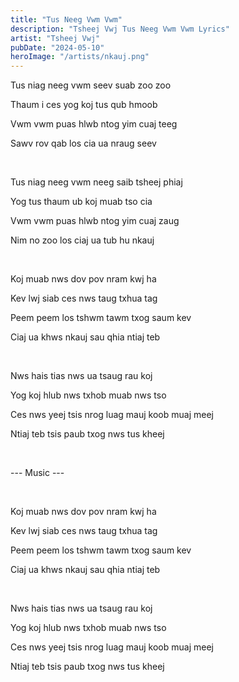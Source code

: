 ```yaml
---
title: "Tus Neeg Vwm Vwm"
description: "Tsheej Vwj Tus Neeg Vwm Vwm Lyrics"
artist: "Tsheej Vwj"
pubDate: "2024-05-10"
heroImage: "/artists/nkauj.png"
---
```


Tus niag neeg vwm seev suab zoo zoo

Thaum i ces yog koj tus qub hmoob

Vwm vwm puas hlwb ntog yim cuaj teeg

Sawv rov qab los cia ua nraug seev

<br />

Tus niag neeg vwm neeg saib tsheej phiaj

Yog tus thaum ub koj muab tso cia

Vwm vwm puas hlwb ntog yim cuaj zaug

Nim no zoo los ciaj ua tub hu nkauj

<br />

Koj muab nws dov pov nram kwj ha

Kev lwj siab ces nws taug txhua tag

Peem peem los tshwm tawm txog saum kev

Ciaj ua khws nkauj sau qhia ntiaj teb

<br />

Nws hais tias nws ua tsaug rau koj

Yog koj hlub nws txhob muab nws tso

Ces nws yeej tsis nrog luag mauj koob muaj meej

Ntiaj teb tsis paub txog nws tus kheej

<br />

--- Music ---

<br />

Koj muab nws dov pov nram kwj ha

Kev lwj siab ces nws taug txhua tag

Peem peem los tshwm tawm txog saum kev

Ciaj ua khws nkauj sau qhia ntiaj teb

<br />

Nws hais tias nws ua tsaug rau koj

Yog koj hlub nws txhob muab nws tso

Ces nws yeej tsis nrog luag mauj koob muaj meej

Ntiaj teb tsis paub txog nws tus kheej
